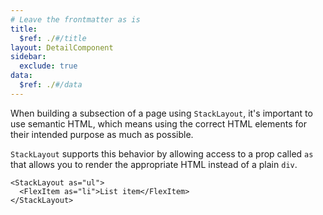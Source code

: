 ```yaml
---
# Leave the frontmatter as is
title:
  $ref: ./#/title
layout: DetailComponent
sidebar:
  exclude: true
data:
  $ref: ./#/data
---
```


When building a subsection of a page using `StackLayout`, it's important to use semantic HTML, which means using the correct HTML elements for their intended purpose as much as possible.

`StackLayout` supports this behavior by allowing access to a prop called `as` that allows you to render the appropriate HTML instead of a plain `div`.

```tsx
<StackLayout as="ul">
  <FlexItem as="li">List item</FlexItem>
</StackLayout>
```
